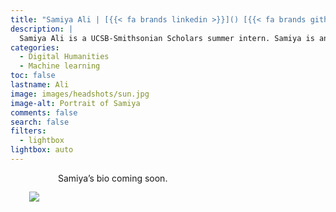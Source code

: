 ```yaml
---
title: "Samiya Ali | [{{< fa brands linkedin >}}]() [{{< fa brands github >}}](https://github.com/) [{{< fa envelope >}}](mailto:)"
description: |
  Samiya Ali is a UCSB-Smithsonian Scholars summer intern. Samiya is an undergraduate Data Science major at University of California-Santa Barbara.
categories:
  - Digital Humanities
  - Machine learning
toc: false
lastname: Ali
image: images/headshots/sun.jpg
image-alt: Portrait of Samiya
comments: false
search: false
filters:
  - lightbox
lightbox: auto
---
```

::: {.content-container}
::: {.header-block}

<div>
  <div style="float: left; position: relative; top: 0px; padding: 30px;">
  ![](images/headshots/sun.jpg)
  </div>

Samiya's bio coming soon.
</div>
:::
:::

